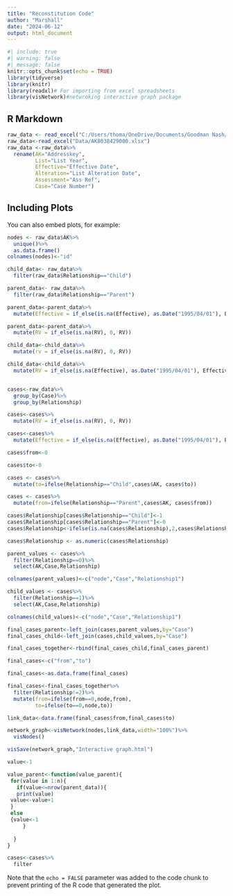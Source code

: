 ```yaml
---
title: "Reconstitution Code"
author: "Marshall"
date: "2024-06-12"
output: html_document
---
```


```r
#| include: true
#| warning: false
#| message: false
knitr::opts_chunk$set(echo = TRUE)
library(tidyverse)
library(knitr)
library(readxl)# For importing from excel spreadsheets
library(visNetwork)#netwroking interactive graph package


```

## R Markdown


```r
raw_data <- read_excel("C:/Users/thoma/OneDrive/Documents/Goodman Nash/Business-Rates/Data/AK8038429000.xlsx")
raw_data<-read_excel("Data/AK8038429000.xlsx")
raw_data <-raw_data%>%
  rename(AK="Addresskey",
         List="List Year",
         Effective="Effective Date",
         Alteration="List Alteration Date",
         Assessment="Ass Ref",
         Case="Case Number")

```

## Including Plots

You can also embed plots, for example:

```r

nodes <- raw_data$AK%>%
  unique()%>%
  as.data.frame()
colnames(nodes)<-"id"

child_data<- raw_data%>%
  filter(raw_data$Relationship=="Child")

parent_data<- raw_data%>%
  filter(raw_data$Relationship=="Parent")

parent_data<-parent_data%>%
  mutate(Effective = if_else(is.na(Effective), as.Date("1995/04/01"), Effective))

parent_data<-parent_data%>%
  mutate(RV = if_else(is.na(RV), 0, RV))

child_data<-child_data%>%
  mutate(rv = if_else(is.na(RV), 0, RV))

child_data<-child_data%>%
  mutate(RV = if_else(is.na(Effective), as.Date("1995/04/01"), Effective))


cases<-raw_data%>%
  group_by(Case)%>%
  group_by(Relationship)

cases<-cases%>%
  mutate(RV = if_else(is.na(RV), 0, RV))

cases<-cases%>%
  mutate(Effective = if_else(is.na(Effective), as.Date("1995/04/01"), Effective))

cases$from<-0

cases$to<-0

cases <- cases%>%
  mutate(to=ifelse(Relationship=="Child",cases$AK, cases$to))

cases <- cases%>%
  mutate(from=ifelse(Relationship=="Parent",cases$AK, cases$from))

cases$Relationship[cases$Relationship=="Child"]<-1
cases$Relationship[cases$Relationship=="Parent"]<-0
cases$Relationship<-ifelse(is.na(cases$Relationship),2,cases$Relationship)

cases$Relationship <- as.numeric(cases$Relationship)

parent_values <- cases%>%
  filter(Relationship==0)%>%
  select(AK,Case,Relationship)

colnames(parent_values)<-c("node","Case","Relationship1")

child_values <- cases%>%
  filter(Relationship==1)%>%
  select(AK,Case,Relationship)

colnames(child_values)<-c("node","Case","Relationship1")

final_cases_parent<-left_join(cases,parent_values,by="Case")
final_cases_child<-left_join(cases,child_values,by="Case")

final_cases_together<-rbind(final_cases_child,final_cases_parent)

final_cases<-c("from","to")

final_cases<-as.data.frame(final_cases)

final_cases<-final_cases_together%>%
  filter(Relationship!=2)%>%
  mutate(from=ifelse(from==0,node,from),
         to=ifelse(to==0,node,to))

link_data<-data.frame(final_cases$from,final_cases$to)

network_graph<-visNetwork(nodes,link_data,width="100%")%>%
  visNodes()

visSave(network_graph,"Interactive graph.html")

value<-1

value_parent<-function(value_parent){
 for(value in 1:n){
   if(value<=nrow(parent_data)){
   print(value)
 value<-value+1
 }
 else
 {value<-1
     }
   
  }
}

cases<-cases%>%
  filter

```

Note that the `echo = FALSE` parameter was added to the code chunk to prevent printing of the R code that generated the plot.
